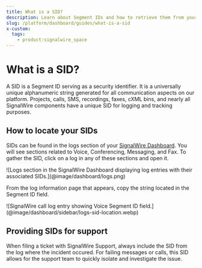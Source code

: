 ```yaml
---
title: What is a SID?
description: Learn about Segment IDs and how to retrieve them from your SignalWire Dashboard
slug: /platform/dashboard/guides/what-is-a-sid
x-custom:
  tags:
    - product:signalwire_space
---
```


# What is a SID?

A SID is a Segment ID serving as a security identifier.
It is a universally unique alphanumeric string generated for all communication aspects on our platform.
Projects, calls, SMS, recordings, faxes, cXML bins, and nearly all SignalWire components have a unique SID for logging and tracking purposes.

## How to locate your SIDs

SIDs can be found in the logs section of your [SignalWire Dashboard](https://my.signalwire.com/logs/voices).
You will see sections related to Voice, Conferencing, Messaging, and Fax. 
To gather the SID, click on a log in any of these sections and open it.

<Frame caption="SignalWire Dashboard logs section showing various log entries.">
    ![Logs section in the SignalWire Dashboard displaying log entries with their associated SIDs.](@image/dashboard/logs.png)
</Frame>

From the log information page that appears, copy the string located in the Segment ID field.

<Frame caption="SignalWire call log entry showing Voice Segment ID.">
    ![SignalWire call log entry showing Voice Segment ID field.](@image/dashboard/sidebar/logs-sid-location.webp)
</Frame>

## Providing SIDs for support

When filing a ticket with SignalWire Support, always include the SID from the log where the incident occured.
For failing messages or calls, this SID allows for the support team to quickly isolate and investigate the issue.